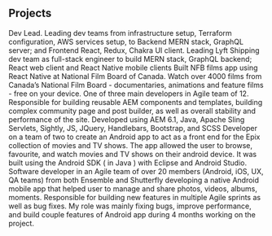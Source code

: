 ## Projects

<ProjectCard title="Tipbox" link="https://staging.tipbox.io/login" bg="linear-gradient(to right, #D4145A 0%, #FBB03B 100%)">
<Gallery images="[
  'https://www.google.com/imgres?imgurl=https%3A%2F%2Fcdn.pixabay.com%2Fphoto%2F2015%2F04%2F23%2F22%2F00%2Ftree-736885__480.jpg&imgrefurl=https%3A%2F%2Fpixabay.com%2Fimages%2Fsearch%2Focean%2F&tbnid=L8xfQakH9a8tJM&vet=12ahUKEwjJhLy7_bjzAhUiO30KHeu1DrMQMygAegUIARDQAQ..i&docid=Ih9znGUKkTWkvM&w=771&h=480&q=images&ved=2ahUKEwjJhLy7_bjzAhUiO30KHeu1DrMQMygAegUIARDQAQ',
  'https://www.google.com/imgres?imgurl=https%3A%2F%2Fcdn.pixabay.com%2Fphoto%2F2021%2F08%2F25%2F20%2F42%2Ffield-6574455__480.jpg&imgrefurl=https%3A%2F%2Fpixabay.com%2Fimages%2Fsearch%2Fnature%2F&tbnid=yRdsZ-zqxwGPmM&vet=12ahUKEwjJhLy7_bjzAhUiO30KHeu1DrMQMygBegUIARDSAQ..i&docid=Ba_eiczVaD9-zM&w=721&h=480&q=images&ved=2ahUKEwjJhLy7_bjzAhUiO30KHeu1DrMQMygBegUIARDSAQ',
  'https://www.google.com/imgres?imgurl=https%3A%2F%2Fimages.unsplash.com%2Fphoto-1453728013993-6d66e9c9123a%3Fixid%3DMnwxMjA3fDB8MHxzZWFyY2h8Mnx8dmlld3xlbnwwfHwwfHw%253D%26ixlib%3Drb-1.2.1%26w%3D1000%26q%3D80&imgrefurl=https%3A%2F%2Funsplash.com%2Fs%2Fphotos%2Fview&tbnid=tTplitM2kjOQtM&vet=12ahUKEwjJhLy7_bjzAhUiO30KHeu1DrMQMygEegUIARDYAQ..i&docid=-UStXW0dQEx4SM&w=1000&h=667&q=images&ved=2ahUKEwjJhLy7_bjzAhUiO30KHeu1DrMQMygEegUIARDYAQ',
  'https://www.google.com/imgres?imgurl=https%3A%2F%2Fimages.ctfassets.net%2Fhrltx12pl8hq%2F3MbF54EhWUhsXunc5Keueb%2F60774fbbff86e6bf6776f1e17a8016b4%2F04-nature_721703848.jpg%3Ffit%3Dfill%26w%3D480%26h%3D270&imgrefurl=https%3A%2F%2Fwww.shutterstock.com%2Ffr%2Fcategory%2Fnature&tbnid=YwGJ3ieIxMcIkM&vet=12ahUKEwjJhLy7_bjzAhUiO30KHeu1DrMQMygGegUIARDcAQ..i&docid=bD3xsw71pQ03dM&w=480&h=270&q=images&ved=2ahUKEwjJhLy7_bjzAhUiO30KHeu1DrMQMygGegUIARDcAQ',
]"/>
Dev Lead. Leading dev teams from infrastructure setup, Terraform configuration, AWS services setup, to Backend MERN stack, GraphQL server; and Frontend React, Redux, Chakra UI client.
</ProjectCard>

<ProjectCard title="Lyft Shipping - Diamond Delivery" link="https://staging.lyftshipping.com/login" bg="linear-gradient(to right, rgb(102, 45, 140) 0%, rgb(237, 30, 121) 100%)">
Leading Lyft Shipping dev team as full-stack engineer to build MERN stack, GraphQL backend; React web client and React Native mobile clients
</ProjectCard>

<ProjectCard title="NFB Films App" link="https://www.nfb.ca/apps/" bg="linear-gradient(to right, rgb(0, 146, 69) 0%, rgb(252, 238, 33) 100%)">
Built NFB films app using React Native at National Film Board of Canada. Watch over 4000 films from Canada’s National Film Board - documentaries, animations and feature films - free on your device.
</ProjectCard>

<ProjectCard title="Franklin Covey - The Leader In Me" link="https://www.leaderinme.org/" bg="linear-gradient(to right, rgb(213, 133, 255) 0%, rgb(0, 255, 238) 100%)">
One of three main developers in Agile team of 12. Responsible for building reusable AEM components and templates, building complex community page and post builder, as well as overall stability and performance of the site. Developed using AEM 6.1, Java, Apache Sling Servlets, Sightly, JS, JQuery, Handlebars, Bootstrap, and SCSS
</ProjectCard>

<ProjectCard title="Epix - Android App" link="https://www.epix.com/" bg="linear-gradient(to right, rgb(213, 133, 255) 0%, rgb(0, 255, 238) 100%)">
Developer on a team of two to create an Android app to act as a front end for the Epix collection of movies and TV shows. The app allowed the user to browse, favourite, and watch movies and TV shows on their android device. It was built using the Android SDK ( in Java ) with Eclipse and Android Studio.
</ProjectCard>

<ProjectCard title="Shutterfly - ThisLife" link="https://coolmomtech.com/2014/09/thislife-by-shutterfly-photo-storage-management/" bg="linear-gradient(to right, rgb(213, 133, 255) 0%, rgb(0, 255, 238) 100%)">
Software developer in an Agile team of over 20 members (Android, iOS, UX, QA teams) from both Ensemble and Shutterfly developing a native Android mobile app that helped user to manage and share photos, videos, albums, moments. Responsible for building new features in multiple Agile sprints as well as bug fixes. My role was mainly fixing bugs, improve performance, and build couple features of Android app during 4 months working on the project.
</ProjectCard>